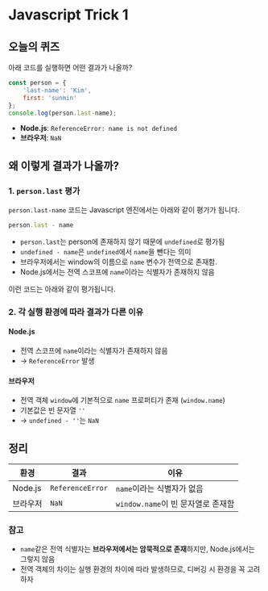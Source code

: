 # Javascript Trick 1

## 오늘의 퀴즈

아래 코드를 실행하면 어떤 결과가 나올까?

```js
const person = {
    'last-name': 'Kim',
    first: 'sunmin'
};
console.log(person.last-name);
```

- **Node.js**: `ReferenceError: name is not defined`
- **브라우저**: `NaN`

## 왜 이렇게 결과가 나올까?

### 1. `person.last` 평가
`person.last-name` 코드는 Javascript 엔진에서는 아래와 같이 평가가 됩니다.

```js
person.last - name
```
- `person.last`는 person에 존재하지 않기 때문에 `undefined`로 평가됨
- `undefined - name`은 `undefined`에서 `name`을 뺀다는 의미
- 브라우저에서는 window의 이름으로 `name` 변수가 전역으로 존재함.
- Node.js에서는 전역 스코프에 `name`이라는 식별자가 존재하지 않음

이런 코드는 아래와 같이 평가됩니다.

### 2. 각 실행 환경에 따라 결과가 다른 이유

#### Node.js
- 전역 스코프에 `name`이라는 식별자가 존재하지 않음
- → `ReferenceError` 발생

#### 브라우저
- 전역 객체 `window`에 기본적으로 `name` 프로퍼티가 존재 (`window.name`)
- 기본값은 빈 문자열 `''`
- → `undefined - ''`는 `NaN`

## 정리

| 환경      | 결과                          | 이유                                      |
|-----------|-------------------------------|-------------------------------------------|
| Node.js   | `ReferenceError`              | `name`이라는 식별자가 없음                |
| 브라우저  | `NaN`                          | `window.name`이 빈 문자열로 존재함        |

### 참고
- `name`같은 전역 식별자는 **브라우저에서는 암묵적으로 존재**하지만, Node.js에서는 그렇지 않음
- 전역 객체의 차이는 실행 환경의 차이에 따라 발생하므로, 디버깅 시 환경을 꼭 고려하자

